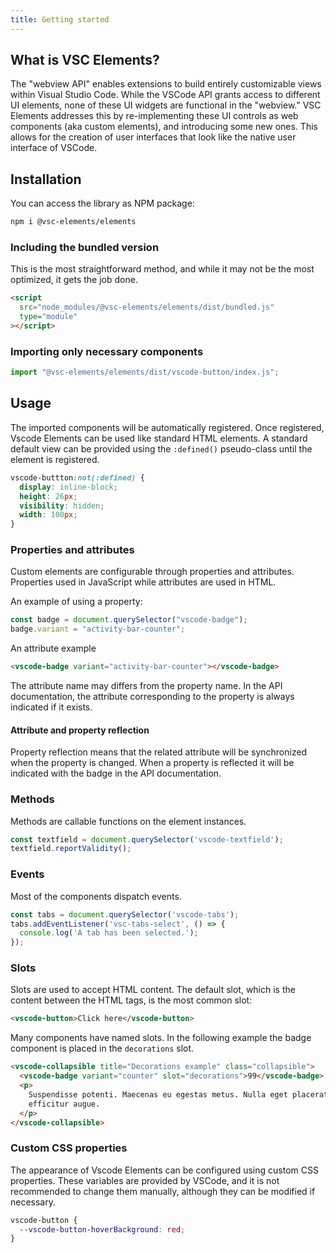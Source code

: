 ```yaml
---
title: Getting started
---
```



## What is VSC Elements?

The "webview API" enables extensions to build entirely customizable views within Visual Studio Code.
While the VSCode API grants access to different UI elements, none of these UI widgets are functional
in the "webview." VSC Elements addresses this by re-implementing these UI controls as web
components (aka custom elements), and introducing some new ones. This allows for the creation of
user interfaces that look like the native user interface of VSCode.

## Installation

You can access the library as NPM package:

```bash
npm i @vsc-elements/elements
```

### Including the bundled version

This is the most straightforward method, and while it may not be the most optimized, it gets the job done.

```html
<script
  src="node_modules/@vsc-elements/elements/dist/bundled.js"
  type="module"
></script>
```

### Importing only necessary components

```typescript
import "@vsc-elements/elements/dist/vscode-button/index.js";
```

## Usage

The imported components will be automatically registered. Once registered,
Vscode Elements can be used like standard HTML elements. A standard default view
can be provided using the `:defined()` pseudo-class until the element is
registered.

```css
vscode-buttton:not(:defined) {
  display: inline-block;
  height: 26px;
  visibility: hidden;
  width: 100px;
}
```

### Properties and attributes

Custom elements are configurable through properties and attributes. Properties used in JavaScript
while attributes are used in HTML.

An example of using a property:

```javascript
const badge = document.querySelector("vscode-badge");
badge.variant = "activity-bar-counter";
```

An attribute example

```html
<vscode-badge variant="activity-bar-counter"></vscode-badge>
```

The attribute name may differs from the property name. In the API documentation, the attribute
corresponding to the property is always indicated if it exists.

#### Attribute and property reflection

Property reflection means that the related attribute will be synchronized when the property is
changed. When a property is reflected it will be indicated with the <ApiDocsBadge flag="reflected" /> 
badge in the API documentation.

### Methods

Methods are callable functions on the element instances.

```javascript
const textfield = document.querySelector('vscode-textfield');
textfield.reportValidity();
```

### Events

Most of the components dispatch events.

```javascript
const tabs = document.querySelector('vscode-tabs');
tabs.addEventListener('vsc-tabs-select', () => {
  console.log('A tab has been selected.');
});
```

### Slots

Slots are used to accept HTML content. 
The default slot, which is the content between the HTML tags, is the most common slot:

```html
<vscode-button>Click here</vscode-button>
```

Many components have named slots. In the following example the badge component
is placed in the `decorations` slot.

```html
<vscode-collapsible title="Decorations example" class="collapsible">
  <vscode-badge variant="counter" slot="decorations">99</vscode-badge>
  <p>
    Suspendisse potenti. Maecenas eu egestas metus. Nulla eget placerat mi, et
    efficitur augue.
  </p>
</vscode-collapsible>
```

### Custom CSS properties

The appearance of Vscode Elements can be configured using custom CSS properties. These variables 
are provided by VSCode, and it is not recommended to change them manually, although they can be 
modified if necessary.

```css
vscode-button {
  --vscode-button-hoverBackground: red;
}
```
